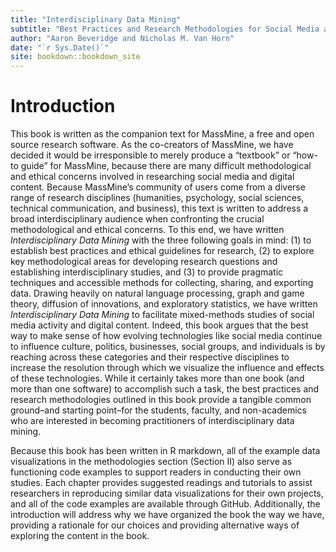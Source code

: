 ```yaml
---
title: "Interdisciplinary Data Mining"
subtitle: "Best Practices and Research Methodologies for Social Media and Digital Content"
author: "Aaron Beveridge and Nicholas M. Van Horn"
date: "`r Sys.Date()`"
site: bookdown::bookdown_site
---
```


# Introduction {-}
This book is written as the companion text for MassMine, a free and open source research software. As the co-creators of MassMine, we have decided it would be irresponsible to merely produce a "textbook" or "how-to guide" for MassMine, because there are many difficult methodological and ethical concerns involved in researching social media and digital content. Because MassMine's community of users come from a diverse range of research disciplines (humanities, psychology, social sciences, technical communication, and business), this text is written to address a broad interdisciplinary audience when confronting the crucial methodological and ethical concerns. To this end, we have written *Interdisciplinary Data Mining* with the three following goals in mind: (1) to establish best practices and ethical guidelines for research, (2) to explore key methodological areas for developing research questions and establishing interdisciplinary studies, and (3) to provide pragmatic techniques and accessible methods for collecting, sharing, and exporting data. Drawing heavily on natural language processing, graph and game theory, diffusion of innovations, and exploratory statistics, we have written *Interdisciplinary Data Mining* to facilitate mixed-methods studies of social media activity and digital content. Indeed, this book argues that the best way to make sense of how evolving technologies like social media continue to influence culture, politics, businesses, social groups, and individuals is by reaching across these categories and their respective disciplines to increase the resolution through which we visualize the influence and effects of these technologies. While it certainly takes more than one book (and more than one software) to accomplish such a task, the best practices and research methodologies outlined in this book provide a tangible common ground--and starting point--for the students, faculty, and non-academics who are interested in becoming practitioners of interdisciplinary data mining.

Because this book has been written in R markdown, all of the example data visualizations in the methodologies section (Section II) also serve as functioning code examples to support readers in conducting their own studies. Each chapter provides suggested readings and tutorials to assist researchers in reproducing similar data visualizations for their own projects, and all of the code examples are available through GitHub. Additionally, the introduction will address why we have organized the book the way we have, providing a rationale for our choices and providing alternative ways of exploring the content in the book.
